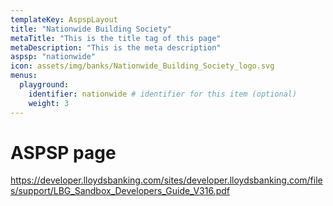 ```yaml
---
templateKey: AspspLayout
title: "Nationwide Building Society"
metaTitle: "This is the title tag of this page"
metaDescription: "This is the meta description"
aspsp: "nationwide"
icon: assets/img/banks/Nationwide_Building_Society_logo.svg
menus:
  playground: 
    identifier: nationwide # identifier for this item (optional)
    weight: 3
---
```


# ASPSP page

https://developer.lloydsbanking.com/sites/developer.lloydsbanking.com/files/support/LBG_Sandbox_Developers_Guide_V316.pdf

